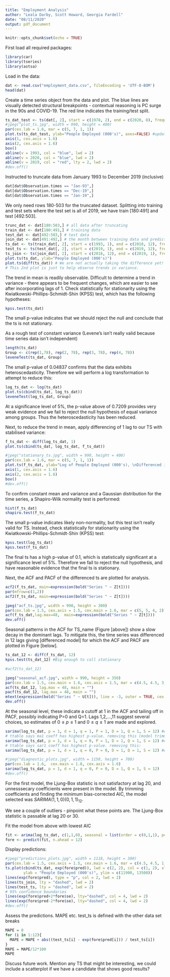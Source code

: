 ---
title: "Employment Analysis"
author: "Leala Darby, Scott Howard, Georgia Fardell"
date: "08/11/2020"
output: pdf_document
---

```{r setup, include=FALSE}
knitr::opts_chunk$set(echo = TRUE)
```
First load all required packages:
```{r message=FALSE, warning=FALSE}
library(car)
library(tseries)
library(astsa)
```

Load in the data:
```{r}
dat <- read.csv("employment_data.csv", fileEncoding = 'UTF-8-BOM')
head(dat)
```

Create a time series object from the data and plot. The blue lines are visually detected structural breakpoints - contextual reasoning is PC surge in the 90s and COVID-19. The red line indicates the training/test split. 
```{r}
ts_dat_test <- ts(dat[, 2], start = c(1978, 2), end = c(2020, 8), frequency = 12)
#jpeg("plot_ts.jpg", width = 990, height = 400)
par(cex.lab = 1.6, mar = c(5, 7, 1, 1))
plot.ts(ts_dat_test, ylab="People Employed (000's)", axes=FALSE) #updated units
axis(1, cex.axis = 1.6)
axis(2, cex.axis = 1.6)
box()
abline(v = 1993, col = "blue", lwd = 2)
abline(v = 2020, col = "blue", lwd = 2)
abline(v = 2019, col = "red", lty = 2, lwd = 2)
#dev.off()
```

Instructed to truncate data from January 1993 to December 2019 (inclusive)
```{r}
dat[dat$Observation.times == "Jan-93",]
dat[dat$Observation.times == "Dec-19",]
dat[dat$Observation.times == "Jan-19",]
```
We only need rows 180-503 for the truncated dataset.
Splitting into training and test sets where the test set is all of 2019, we have train [180:491] and test [492:503].

```{r}
trunc_dat <- dat[180:503,] # all data after truncating
train_dat <- dat[180:491,] # training data
test_dat <- dat[492:503,] # test data
join_dat <- dat[491:492,] # the month between training data and predictions (for plotting)
ts_dat <- ts(train_dat[, 2], start = c(1993, 1), end = c(2018, 12), frequency = 12) # ts for model fitting
test_ts <- ts(test_dat[, 2], start = c(2019, 1), end = c(2019, 12), frequency = 12) # ts for model testing
ts_join <- ts(join_dat[, 2], start = c(2018, 12), end = c(2019, 1), frequency = 12) # between train and test
plot.ts(ts_dat, ylab="People Employed (000's)")
plot.ts(diff(ts_dat)) # We are not actually taking the difference yet!
# This 2nd plot is just to help observe trends in variance. 
```
The trend in mean is readily observable.
Difficult to determine a trend in variance - there appears to be frequent changes, which are easier to see after incorporating lags of 1.
Check statistically for stationarity using the Kwiatkowski-Phillips-Schmidt-Shin (KPSS) test, which has the following hypotheses:
\begin{align*}
H_o&: \text{TS is stationary}\\
H_a&: \text{TS in not stationary}
\end{align*}
```{r}
kpss.test(ts_dat)
```
The small p-value indicates that we should reject the null and conclude that the ts is not stationary.

As a rough test of constant variance (Levene's isn't really valid because time series data isn't independent)
```{r}
length(ts_dat)
Group <- c(rep(1,78), rep(2, 78), rep(3, 78), rep(4, 78))
leveneTest(ts_dat, Group)
```
The small p-value of $0.04837$ confirms that the data exhibits heteroscedasticity. Therefore we will perform a log transformation to attempt to reduce this:
```{r}
log_ts_dat <- log(ts_dat)
plot.ts(cbind(ts_dat, log_ts_dat))
leveneTest(log_ts_dat, Group)
```

At a significance level of 5%, the p-value above of 0.7209 provides very weak evidence and we fail to reject the null hypothesis of equal variance among groups. Thus the heteroscedasticity has been reduced.

Next, to reduce the trend in mean, apply differencing of 1 lag to our TS with stabilised variance:
```{r}
f_ts_dat <- diff(log_ts_dat, 1)
plot.ts(cbind(ts_dat, log_ts_dat, f_ts_dat))

#jpeg("stationary_ts.jpg", width = 990, height = 400)
par(cex.lab = 1.6, mar = c(5, 7, 1, 1))
plot.ts(f_ts_dat, ylab="Log of People Employed (000's), \nDifferenced in 1 Lag", axes=FALSE) 
axis(1, cex.axis = 1.6)
axis(2, cex.axis = 1.6)
box()
#dev.off()
```
To confirm constant mean and variance and a Gaussian distribution for the time series, a Shapiro-Wilk normality test is performed:
```{r}
hist(f_ts_dat)
shapiro.test(f_ts_dat)
```
The small p-value indicates likely non-normality, but this test isn't really valid for TS. Instead, check statistically for stationarity using the Kwiatkowski-Phillips-Schmidt-Shin (KPSS) test:
```{r}
kpss.test(log_ts_dat)
kpss.test(f_ts_dat)
```
The final ts has a high p-value of 0.1, which is statistically significant at a significance level of 5%. Therefore we fail to reject the null hypothesis, and have reasonable evidence that the final ts is stationary.

Next, the ACF and PACF of the differenced ts are plotted for analysis. 
```{r}
acf2(f_ts_dat, main=expression(bold("Series " ~ Z[t])))
par(mfrow=c(1,2))
acf2(f_ts_dat, main=expression(bold("Series " ~ Z[t])))

jpeg("acf_ts.jpg", width = 990, height = 300)
par(cex.lab = 1.5, cex.axis = 1.5, cex.main = 1.6, mar = c(5, 5, 4, 2))
acf(f_ts_dat,lag.max=48,  main=expression(bold("Series " ~ Z[t])))
dev.off()
```
Seasonal patterns in the ACF for TS_name (Figure [above]) show a slow decay in the dominant lags. To mitigate this, the time series was differenced in 12 lags giving [differenced model] for which the ACF and PACF are plotted in Figure [below].  
```{r}
ts_dat_12 <- diff(f_ts_dat, 12)
kpss.test(ts_dat_12) #Big enough to call stationary

#acf2(ts_dat_12)

jpeg("seasonal_acf.jpg", width = 990, height = 350)
par(cex.lab = 1.5, cex.main = 1.6, cex.axis = 1.5, mar = c(4.5, 4.5, 3, 1), mfrow=c(1,2))
acf(ts_dat_12, lag.max = 48, main = "")
pacf(ts_dat_12, lag.max = 48, main = "")
mtext(expression(bold("Series " ~ U[t])), line = -3, outer = TRUE, cex = 1.6)
dev.off()
```

At the seasonal level, these indicate a cutoff at 1 in the ACF and tailing off in PACF, possibly indicating P=0 and Q=1. Lags 1,2,…,11 suggest several choices, so estimates of $0 \leq p \leq 1$ and $0 \leq q \leq 1$ are made and explored.  

```{r}
sarima(log_ts_dat, p = 1, d = 1, q = 1, P = 1, D = 1, Q = 1, S = 12) #AICc -8.123946
# ttable says ma1 coeff has highest p-value. removing this (model trimming):
sarima(log_ts_dat, p = 1, d = 1, q = 0, P = 1, D = 1, Q = 1, S = 12) #AICc -8.13055
# ttable says sar1 coeff has highest p-value. removing this:
sarima(log_ts_dat, p = 1, d = 1, q = 0, P = 0, D = 1, Q = 1, S = 12) #AICc -8.133259

#jpeg("diagnostic_plots.jpg", width = 1150, height = 700)
par(cex.lab = 1.6,  cex.main = 1.8, cex.axis = 1.6)
sarima(log_ts_dat, p = 1, d = 1, q = 0, P = 0, D = 1, Q = 1, S = 12)
#dev.off()
```
For the first model, the Ljung-Box statistic is not satisfactory at lag 20, and unnesssecary coefficients were present in the model.
By trimming coefficients and finding the minimum bias-corrected AIC, the model selected was $SARIMA(1,1,0)(0,1,1)_{12}$.

We see a couple of outliers - pinpoint what these points are. The Ljung-Box statistic is passable at lag 20 or 30.  


Fit the model from above with lowest AIC
```{r}
fit <- arima(log_ts_dat, c(1,1,0), seasonal = list(order = c(0,1,1), period = 12))
fore <- predict(fit, n.ahead = 12)
```


Display predictions:
```{r}
#jpeg("predictions_plots.jpg", width = 1118, height = 300)
par(cex.lab = 1.5, cex.axis = 1.5, cex.main = 1.6, mar = c(4.5, 4.5, 1, 1))
ts.plot(cbind(ts_dat, exp(fore$pred)), lwd = c(2, 2), col = c(1, 2), xlim = c(2017, 2020), 
        ylab = "People Employed (000's)", ylim = c(11900, 13500))
lines(exp(fore$pred), type = "p", col = 2, lwd = 2)
lines(ts_join, lty = "dashed", lwd = 2)
lines(test_ts, lty = "dashed", lwd = 2) 
# 95% confidence boundaries 
lines(exp(fore$pred+2*fore$se), lty="dashed", col = 4, lwd = 2)
lines(exp(fore$pred-2*fore$se), lty="dashed", col = 4, lwd = 2)
#dev.off()
```


Assess the predictions. MAPE etc.
test_ts is defined with the other data set breaks
```{r}
MAPE = 0
for (i in 1:12){
  MAPE = MAPE + abs((test_ts[i] - exp(fore$pred[i])) / test_ts[i]) 
}
MAPE = MAPE/12*100
MAPE
```
Discuss future work. Mention any TS that might be interesting, we could include a scatterplot if we have a candidate that shows good results?


